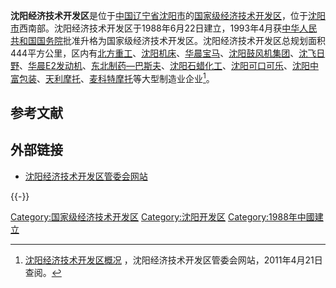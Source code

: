 {{Infobox China County
| county = 沈阳经济技术开发区
| usedname = 
| nameorigin = 
| Photo = 
| Photoname = 
| map = 
| map_caption = 
| Pinyin = Shényáng Jīngjì Jìshù Kāifāqū
| Belong = [[中国|中国]][[辽宁省|辽宁省]][[沈阳市|沈阳市]]
| Types = 开发区
| admincode =  
| founded = 1993年4月
| seat = 
| officerTitle = 
| officer = 
| officerTitle2 = 
| officer2 = 
| division = 
| town = 
| township = 
| subdistrict = 
| dialect = 
| post code = 
| phone code = 024
| coordinate = 
| area = 444平方千米
| area land = 
| area water = 
| census yr = 
| pop = 万人
| density =  
| GDP = 
| GDP_as_of = 
| GDPPC = 
| carlicense = 辽A
| web = www.sydz.gov.cn
| web_title = 沈阳经济技术开发区管委会网站
}}
'''沈阳经济技术开发区'''是位于[[中华人民共和国|中国]][[辽宁省|辽宁省]][[沈阳市|沈阳市]]的[[国家级经济技术开发区|国家级经济技术开发区]]，位于[[沈阳市|沈阳市]]西南部。沈阳经济技术开发区于1988年6月22日建立，1993年4月获[[中华人民共和国国务院|中华人民共和国国务院]]批准升格为国家级经济技术开发区。沈阳经济技术开发区总规划面积444平方公里，区内有[[北方重工|北方重工]]、[[沈阳机床|沈阳机床]]、[[华晨宝马|华晨宝马]]、[[沈阳鼓风机集团|沈阳鼓风机集团]]、[[沈飞日野|沈飞日野]]、[[华晨E2发动机|华晨E2发动机]]、[[东北制药—巴斯夫|东北制药—巴斯夫]]、[[沈阳石蜡化工|沈阳石蜡化工]]、[[沈阳|沈阳]][[可口可乐|可口可乐]]、[[沈阳|沈阳]][[中富包装|中富包装]]、[[天利摩托|天利摩托]]、[[麦科特摩托|麦科特摩托]]等大型制造业企业<ref>[http://www.sydz.gov.cn/Article/Class87/87_1281.shtml 沈阳经济技术开发区概况] {{Wayback|url=http://www.sydz.gov.cn/Article/Class87/87_1281.shtml |date=20100526081852 }}，沈阳经济技术开发区管委会网站，2011年4月21日查阅。</ref>。

==参考文献==
{{Reflist}}

==外部链接==
*[https://web.archive.org/web/20101227095356/http://www.sydz.gov.cn/ 沈阳经济技术开发区管委会网站]

{{-}}
{{辽宁行政区划}}
{{国家级经济技术开发区}}
[[Category:国家级经济技术开发区|Category:国家级经济技术开发区]]
[[Category:沈阳开发区|Category:沈阳开发区]]
[[Category:1988年中國建立|Category:1988年中國建立]]